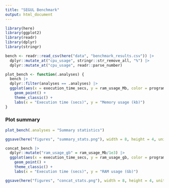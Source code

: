 ---
title: "SEGUL Benchmark"
output: html_document
---

```{r}
library(here)
library(ggplot2)
library(readr)
library(dplyr)
library(stringr)
```


```{r}
bench <- readr::read_csv(here("data", "benchmark_results.csv")) |>
  dplyr::mutate_at("cpu_usage", stringr::str_remove_all, "%") |>
  dplyr::mutate_at("cpu_usage", readr::parse_number)
```

```{r}
plot_bench <- function(.analyses) {
  bench |>
  dplyr::filter(analyses == .analyses) |>
  ggplot(aes(x = execution_time_secs, y = ram_usage_Mb, color = programs, shape = dataset)) +
    geom_point() +
    theme_classic() +
    labs(x = "Execution time (secs)", y = "Memory usage (kb)")
}

```

### Plot summary

```{r}
plot_bench(.analyses = "Summary statistics")

ggsave(here("figures", "summary_stats.png"), width = 8, height = 4, units = "in")
```

```{r}
concat_bench |>
  dplyr::mutate("ram_usage_gb" = ram_usage_Mb/1e3) |>
  ggplot(aes(x = execution_time_secs, y = ram_usage_gb, color = programs, shape = dataset)) +
    geom_point() +
    theme_classic() +
    labs(x = "Execution time (secs)", y = "RAM usage (Gb)")

ggsave(here("figures", "concat_stats.png"), width = 8, height = 4, units = "in")
```

